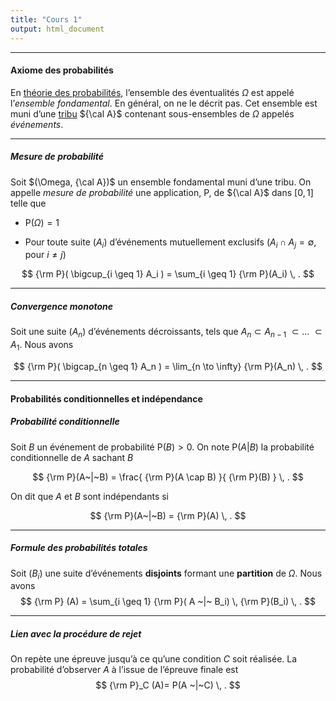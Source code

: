 ```yaml
--- 
title: "Cours 1" 
output: html_document 
---
```


** ** 

#### Axiome des probabilités

En [théorie des probabilités](https://fr.wikipedia.org/wiki/Probabilit%C3%A9), l'ensemble des éventualités $\Omega$ est appelé l'*ensemble fondamental*. En général, on ne le décrit pas. Cet ensemble est muni d'une [tribu](https://fr.wikipedia.org/wiki/Tribu_(math%C3%A9matiques)) ${\cal A}$ contenant sous-ensembles de  $\Omega$ appelés *événements*.

** ** 

##### Mesure de probabilité 

Soit $(\Omega, {\cal A})$ un ensemble fondamental muni d'une tribu. On appelle *mesure de probabilité* une 
application, P, de ${\cal A}$ dans $[0,1]$ telle que 

* P$(\Omega) = 1$

* Pour toute suite $(A_i)$ d'événements mutuellement exclusifs ($A_i \cap A_j = \emptyset$, pour $i \neq j$) 

$$ {\rm P}( \bigcup_{i \geq 1} A_i ) = \sum_{i \geq 1} {\rm P}(A_i) \, . $$

** ** 

##### Convergence monotone 

Soit une suite $(A_n)$ d'événements décroissants, tels que $A_n \subset A_{n-1}$ $\subset \dots$ $\subset A_1$. Nous avons

$$ {\rm P}( \bigcap_{n \geq 1} A_n ) = \lim_{n \to \infty} {\rm P}(A_n) \, . $$

** ** 

#### Probabilités conditionnelles et indépendance 


##### Probabilité conditionnelle

Soit $B$ un événement de probabilité P$(B) > 0$. On note P$(A|B)$ la probabilité conditionnelle de 
$A$ sachant $B$ 


$$ {\rm P}(A~|~B) = \frac{ {\rm P}(A \cap B) }{ {\rm P}(B) } \, . $$


On dit que $A$ et $B$ sont indépendants si

$$ {\rm P}(A~|~B) = {\rm P}(A) \, . $$


** ** 

##### Formule des probabilités totales

Soit $(B_i)$ une suite d'événements **disjoints** formant une **partition** de $\Omega$. Nous 
avons $$ {\rm P} (A) = \sum_{i \geq 1} {\rm P}( A ~|~ B_i) \, {\rm P}(B_i) \, . 
$$

** ** 

##### Lien avec la procédure de rejet

On repète une épreuve jusqu'à ce qu'une condition $C$ soit réalisée. La probabilité d'observer
$A$ à l'issue de l'épreuve finale est $$ {\rm P}_C (A)= P(A ~|~C) \, . $$

